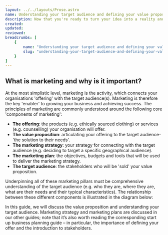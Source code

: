 ```yaml
---
layout: ../../layouts/Prose.astro
name: Understanding your target audience and defining your value proposition
description: Now that you're ready to turn your idea into a reality and begin defining your business model, it's time to think about how you will market your products or services. Marketing is a much broader topic than many people imagine. Most people would probably define marketing as advertising, PR and sales; but the true concept of marketing is much broader and a key part of any organisation.
created: 
updated: 
reviewed: 
breadcrumbs: [
    {
        name: "Understanding your target audience and defining your value proposition",
        slug: "understanding-your-target-audience-and-defining-your-value-proposition"
    }
]
---
```


## What is marketing and why is it important?

At the most simplistic level, marketing is the activity, which connects your organisations 'offering' with the target audience(s). Marketing is therefore the key 'enabler' to growing your business and achieving success. The principles of marketing are commonly understood around the following core 'components of marketing':
- **The offering**: the products (e.g. ethically sourced clothing) or services (e.g. counselling) your organisation will offer.
- **The value proposition**: articulating your offering to the target audience- 'the solution to their needs'.
- **The marketing strategy**: your strategy for connecting with the target audience (e.g. deciding to target a specific geographical audience).
- **The marketing plan**: the objectives, budgets and tools that will be used to deliver the marketing strategy.
- **The target audience**: the stakeholders who will be 'sold' your value proposition.

Underpinning all of these marketing pillars must be comprehensive understanding of the target audience (e.g. who they are, where they are, what are their needs and their typical characteristics). The relationship between these different components is illustrated in the diagram below:

In this guide, we will discuss the value proposition and understanding your target audience. Marketing strategy and marketing plans are discussed in our other guides; note that it’s also worth reading the corresponding start up business planning guide – in particular, the importance of defining your offer and the introduction to stakeholders.